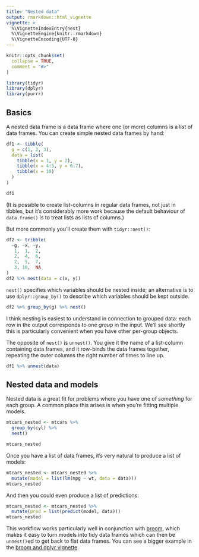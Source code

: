 ```yaml
---
title: "Nested data"
output: rmarkdown::html_vignette
vignette: >
  %\VignetteIndexEntry{nest}
  %\VignetteEngine{knitr::rmarkdown}
  %\VignetteEncoding{UTF-8}
---
```


```r
knitr::opts_chunk$set(
  collapse = TRUE,
  comment = "#>"
)
```

```r
library(tidyr)
library(dplyr)
library(purrr)
```

## Basics

A nested data frame is a data frame where one (or more) columns is a list of data frames. You can create simple nested data frames by hand:

```r
df1 <- tibble(
  g = c(1, 2, 3),
  data = list(
    tibble(x = 1, y = 2),
    tibble(x = 4:5, y = 6:7),
    tibble(x = 10)
  )
)

df1
```

(It is possible to create list-columns in regular data frames, not just in tibbles, but it's considerably more work because the default behaviour of `data.frame()` is to treat lists as lists of columns.)

But more commonly you'll create them with `tidyr::nest()`:

```r
df2 <- tribble(
  ~g, ~x, ~y,
   1,  1,  2,
   2,  4,  6,
   2,  5,  7,
   3, 10,  NA
)
df2 %>% nest(data = c(x, y))
```

`nest()` specifies which variables should be nested inside; an alternative is to use `dplyr::group_by()` to describe which variables should be kept outside.

```r
df2 %>% group_by(g) %>% nest()
```

I think nesting is easiest to understand in connection to grouped data: each row in the output corresponds to one _group_ in the input. We'll see shortly this is particularly convenient when you have other per-group objects.

The opposite of `nest()` is `unnest()`. You give it the name of a list-column containing data frames, and it row-binds the data frames together, repeating the outer columns the right number of times to line up.

```r
df1 %>% unnest(data)
```

## Nested data and models

Nested data is a great fit for problems where you have one of _something_ for each group. A common place this arises is when you're fitting multiple models. 

```r
mtcars_nested <- mtcars %>% 
  group_by(cyl) %>% 
  nest()

mtcars_nested
```

Once you have a list of data frames, it's very natural to produce a list of models:

```r
mtcars_nested <- mtcars_nested %>% 
  mutate(model = list(lm(mpg ~ wt, data = data)))
mtcars_nested
```

And then you could even produce a list of predictions:

```r
mtcars_nested <- mtcars_nested %>% 
  mutate(pred = list(predict(model, data)))
mtcars_nested  
```

This workflow works particularly well in conjunction with [broom](https://broom.tidyverse.org/), which makes it easy to turn models into tidy data frames which can then be `unnest()`ed to get back to flat data frames. You can see a bigger example in the [broom and dplyr vignette](https://broom.tidyverse.org/articles/broom_and_dplyr.html).
